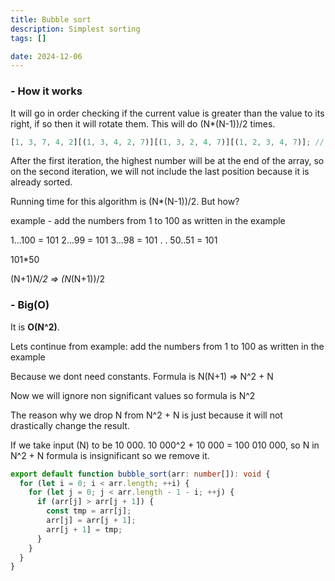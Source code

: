 ```yaml
---
title: Bubble sort
description: Simplest sorting
tags: []

date: 2024-12-06
---
```


<h3 className="text-lg font-semibold">- How it works</h3>

It will go in order checking if the current value is greater than the value to its right, if so then it will rotate them. This will do (N\*(N-1))/2 times.

```javascript
[1, 3, 7, 4, 2][(1, 3, 4, 2, 7)][(1, 3, 2, 4, 7)][(1, 2, 3, 4, 7)]; // initial array | N checks // 1. iteration | N-1 checks // 2. iteration | N-2 checks // 3. iteration | N-N+1 checks
```

After the first iteration, the highest number will be at the end of the array, so on the second iteration, we will not include the last position because it is already sorted.

Running time for this algorithm is (N\*(N-1))/2. But how?

example - add the numbers from 1 to 100 as written in the example

1...100 = 101
2...99 = 101
3...98 = 101
.
.
50..51 = 101

101\*50

(N+1)_N/2 => (N_(N+1))/2

<h3 className="text-lg font-semibold mt-7">- Big(O)</h3>

It is **O(N^2)**.

Lets continue from example: add the numbers from 1 to 100 as written in the example

Because we dont need constants. Formula is N(N+1) => N^2 + N

Now we will ignore non significant values so formula is N^2

The reason why we drop N from N^2 + N is just because it will not drastically change the result.

If we take input (N) to be 10 000. 10 000^2 + 10 000 = 100 010 000, so N in N^2 + N formula is insignificant so we remove it.

```ts
export default function bubble_sort(arr: number[]): void {
  for (let i = 0; i < arr.length; ++i) {
    for (let j = 0; j < arr.length - 1 - i; ++j) {
      if (arr[j] > arr[j + 1]) {
        const tmp = arr[j];
        arr[j] = arr[j + 1];
        arr[j + 1] = tmp;
      }
    }
  }
}
```
